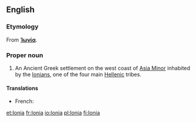 ==English==
{{wikipedia}}

===Etymology===
From {{etyl|grc|en}} '''[[Ἰωνία]]'''.

===Proper noun===
{{en-proper noun}}

# {{context|historical|lang=en}} An Ancient Greek settlement on the west coast of [[Asia Minor]] inhabited by the [[Ionian]]s, one of the four main [[Hellenic]] tribes.

====Translations====
{{trans-top|(historical) Ancient Greek settlement}}
* French: {{t|fr|Ionie|f}}
{{trans-mid}}
{{trans-bottom}}

[[et:Ionia]]
[[fr:Ionia]]
[[io:Ionia]]
[[pl:Ionia]]
[[fi:Ionia]]